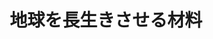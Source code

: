 ﻿---
title: "地球を長生きさせる材料"
category: "物質理工学院"
vol: 84
interviewee: "坂井・宮内"
url: "http://www.eim.ceram.titech.ac.jp/index.html"
tags: ["工学","材料","光","合成","光合成"]
pdf: "84-3-sakai-miyauchi.pdf"
career: ""
preface: "坂井・宮内研究室では、材料工学の側面から持続可能な低炭素化社会を実現するための研究を行なっている。坂井先生と助教の新（あたらし）先生はセメントの改良を通して、宮内先生は光触媒および人工光合成の開発を通して世界が抱える問題に取り組んでいる。本稿では、先生方の研究がどのように社会に貢献しているかについて、また、先生方の研究への姿勢に焦点を当てて紹介する。"
---
